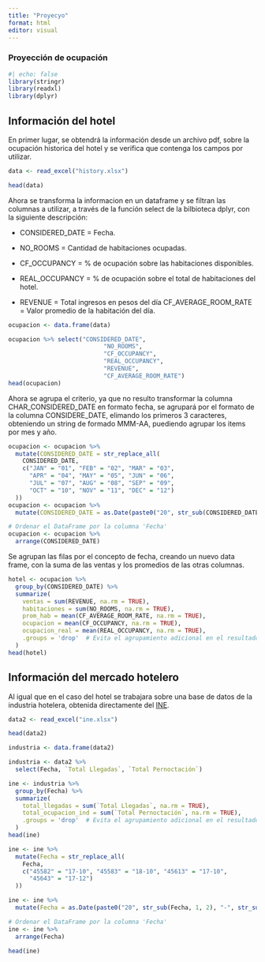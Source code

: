 ```yaml
---
title: "Proyecyo"
format: html
editor: visual
---
```


### **Proyección de ocupación**

```r
#| echo: false
library(stringr)
library(readxl)
library(dplyr)
```

## Información del hotel

En primer lugar, se obtendrá la información desde un archivo pdf, sobre la ocupación historica del hotel y se verifica que contenga los campos por utilizar.

```r
data <- read_excel("history.xlsx")

head(data)
```

Ahora se transforma la informacion en un dataframe y se filtran las columnas a utilizar, a través de la función select de la bilbioteca dplyr, con la siguiente descripción:

-   CONSIDERED_DATE = Fecha.

-   NO_ROOMS = Cantidad de habitaciones ocupadas.

-   CF_OCCUPANCY = % de ocupación sobre las habitaciones disponibles.

-   REAL_OCCUPANCY = % de ocupación sobre el total de habitaciones del hotel.

-   REVENUE = Total ingresos en pesos del día CF_AVERAGE_ROOM_RATE = Valor promedio de la habitación del día.

```r
ocupacion <- data.frame(data)

ocupacion %>% select("CONSIDERED_DATE",
                           "NO_ROOMS",
                           "CF_OCCUPANCY",
                           "REAL_OCCUPANCY", 
                           "REVENUE",
                           "CF_AVERAGE_ROOM_RATE")
head(ocupacion)
```

Ahora se agrupa el criterio, ya que no resulto transformar la columna CHAR_CONSIDERED_DATE en formato fecha, se agrupará por el formato de la columna CONSIDERE_DATE, elimando los primeros 3 caracteres, obteniendo un string de formado MMM-AA, puediendo agrupar los items por mes y año.

```r
ocupacion <- ocupacion %>%
  mutate(CONSIDERED_DATE = str_replace_all(
    CONSIDERED_DATE,
    c("JAN" = "01", "FEB" = "02", "MAR" = "03", 
      "APR" = "04", "MAY" = "05", "JUN" = "06", 
      "JUL" = "07", "AUG" = "08", "SEP" = "09", 
      "OCT" = "10", "NOV" = "11", "DEC" = "12")
  ))
ocupacion <- ocupacion %>%
  mutate(CONSIDERED_DATE = as.Date(paste0("20", str_sub(CONSIDERED_DATE, 1, 2), "-", str_sub(CONSIDERED_DATE, 4, 5), "-01"))) # Formato: YYYY-MM-DD

# Ordenar el DataFrame por la columna 'Fecha'
ocupacion <- ocupacion %>%
  arrange(CONSIDERED_DATE)
```

Se agrupan las filas por el concepto de fecha, creando un nuevo data frame, con la suma de las ventas y los promedios de las otras columnas.

```r
hotel <- ocupacion %>%
  group_by(CONSIDERED_DATE) %>%
  summarize(
    ventas = sum(REVENUE, na.rm = TRUE), 
    habitaciones = sum(NO_ROOMS, na.rm = TRUE),
    prom_hab = mean(CF_AVERAGE_ROOM_RATE, na.rm = TRUE),
    ocupacion = mean(CF_OCCUPANCY, na.rm = TRUE),
    ocupacion_real = mean(REAL_OCCUPANCY, na.rm = TRUE),
    .groups = 'drop'  # Evita el agrupamiento adicional en el resultado
  )
head(hotel)
```

## Información del mercado hotelero

Al igual que en el caso del hotel se trabajara sobre una base de datos de la industria hotelera, obtenida directamente del [INE](https://view.officeapps.live.com/op/view.aspx?src=https%3A%2F%2Fwww.ine.gob.cl%2Fdocs%2Fdefault-source%2Factividad-del-turismo%2Fbbdd%2Fdocumentos%2Fenero-2017-a-octubre-2018.xlsx%3Fsfvrsn%3D1965c721_4&wdOrigin=BROWSELINK).

```r
data2 <- read_excel("ine.xlsx")

head(data2)
```

```r
industria <- data.frame(data2)

industria <- data2 %>%
  select(Fecha, `Total Llegadas`, `Total Pernoctación`)

ine <- industria %>% 
  group_by(Fecha) %>%
  summarize(
    total_llegadas = sum(`Total Llegadas`, na.rm = TRUE), 
    total_ocupacion_ind = sum(`Total Pernoctación`, na.rm = TRUE),
    .groups = 'drop'  # Evita el agrupamiento adicional en el resultado
  )
head(ine)
```

```r

ine <- ine %>%
  mutate(Fecha = str_replace_all(
    Fecha,
    c("45582" = "17-10", "45583" = "18-10", "45613" = "17-10", 
      "45643" = "17-12")
  ))

ine <- ine %>%
  mutate(Fecha = as.Date(paste0("20", str_sub(Fecha, 1, 2), "-", str_sub(Fecha, 4, 5), "-01"))) # Formato: YYYY-MM-DD

# Ordenar el DataFrame por la columna 'Fecha'
ine <- ine %>%
  arrange(Fecha)

head(ine)
```
